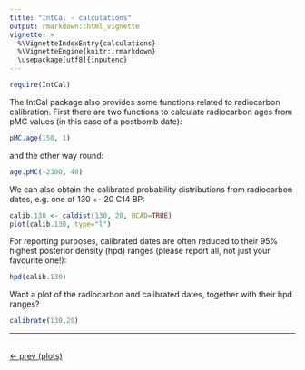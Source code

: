 ```yaml
---
title: "IntCal - calculations"
output: rmarkdown::html_vignette
vignette: >
  %\VignetteIndexEntry{calculations}
  %\VignetteEngine{knitr::rmarkdown}
  \usepackage[utf8]{inputenc}
---
```


```r
require(IntCal)
```

The IntCal package also provides some functions related to radiocarbon calibration. First there are two functions to calculate radiocarbon ages from pMC values (in this case of a postbomb date):

```r
pMC.age(150, 1)
```

and the other way round:

```r
age.pMC(-2300, 40)
```

We can also obtain the calibrated probability distributions from radiocarbon dates, e.g. one of 130 +- 20 C14 BP:

```r
calib.130 <- caldist(130, 20, BCAD=TRUE)
plot(calib.130, type="l")
```

For reporting purposes, calibrated dates are often reduced to their 95% highest posterior density (hpd) ranges (please report all, not just your favourite one!):

```r
hpd(calib.130)
```

Want a plot of the radiocarbon and calibrated dates, together with their hpd ranges?

```r
calibrate(130,20)
```


***

<br>
[<- prev (plots)](./plots.html)
<br>


